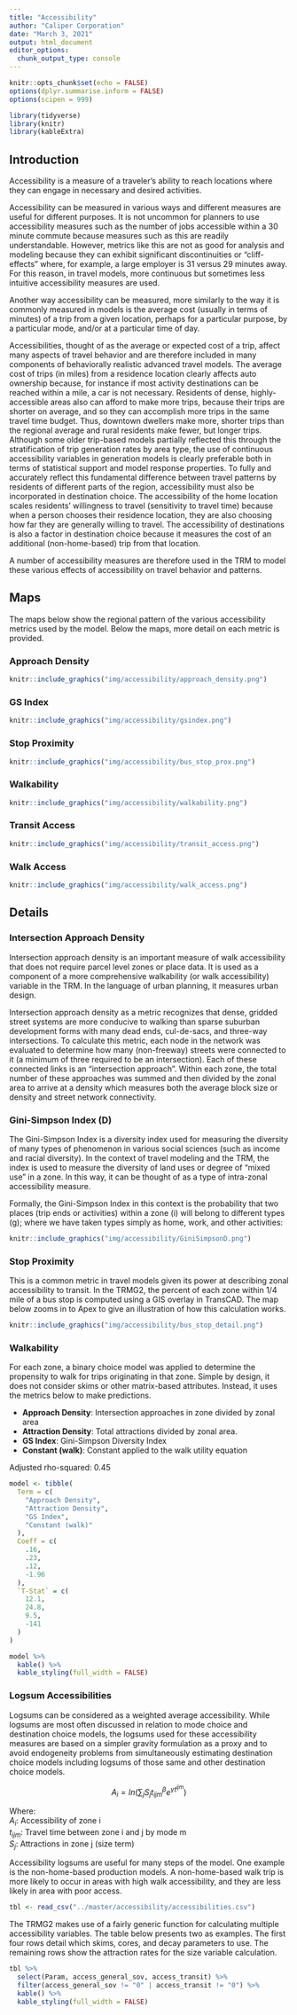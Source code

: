 ```yaml
---
title: "Accessibility"
author: "Caliper Corporation"
date: "March 3, 2021"
output: html_document
editor_options: 
  chunk_output_type: console
---
```



```r
knitr::opts_chunk$set(echo = FALSE)
options(dplyr.summarise.inform = FALSE)
options(scipen = 999)

library(tidyverse)
library(knitr)
library(kableExtra)
```

## Introduction

Accessibility is a measure of a traveler's ability to reach locations where they
can engage in necessary and desired activities.

Accessibility can be measured in various ways and different measures are useful
for different purposes. It is not uncommon for planners to use accessibility
measures such as the number of jobs accessible within a 30 minute commute
because measures such as this are readily understandable. However, metrics like
this are not as good for analysis and modeling because they can exhibit
significant discontinuities or "cliff-effects" where, for example, a large
employer is 31 versus 29 minutes away. For this reason, in travel models, more
continuous but sometimes less intuitive accessibility measures are used.  

Another way accessibility can be measured, more similarly to the way it is
commonly measured in models is the average cost (usually in terms of minutes) of
a trip from a given location, perhaps for a particular purpose, by a particular
mode, and/or at a particular time of day.

Accessibilities, thought of as the average or expected cost of a trip, affect
many aspects of travel behavior and are therefore included in many components of
behaviorally realistic advanced travel models. The average cost of trips (in
miles) from a residence location clearly affects auto ownership because, for
instance if most activity destinations can be reached within a mile, a car is
not necessary. Residents of dense, highly-accessible areas also can afford to
make more trips, because their trips are shorter on average, and so they can accomplish
more trips in the same travel time budget. Thus, downtown dwellers make more,
shorter trips than the regional average and rural residents make fewer, but
longer trips. Although some older trip-based models partially reflected this
through the stratification of trip generation rates by area type, the use of
continuous accessibility variables in generation models is clearly preferable
both in terms of statistical support and model response properties. To fully and
accurately reflect this fundamental difference between travel patterns by
residents of different parts of the region, accessibility must also be
incorporated in destination choice. The accessibility of the home location
scales residents' willingness to travel (sensitivity to travel time) because when
a person chooses their residence location, they are also choosing how far they
are generally willing to travel.  The accessibility of destinations is also a 
factor in destination choice because it measures the cost of an additional 
(non-home-based) trip from that location.  

A number of accessibility measures are therefore used in the TRM to model these
various effects of accessibility on travel behavior and patterns.

## Maps {.tabset}

The maps below show the regional pattern of the various accessibility metrics
used by the model. Below the maps, more detail on each metric is provided.

### Approach Density

```r
knitr::include_graphics("img/accessibility/approach_density.png")
```

### GS Index

```r
knitr::include_graphics("img/accessibility/gsindex.png")
```

### Stop Proximity

```r
knitr::include_graphics("img/accessibility/bus_stop_prox.png")
```

### Walkability

```r
knitr::include_graphics("img/accessibility/walkability.png")
```

### Transit Access

```r
knitr::include_graphics("img/accessibility/transit_access.png")
```

### Walk Access

```r
knitr::include_graphics("img/accessibility/walk_access.png")
```

## Details

### Intersection Approach Density

Intersection approach density is an important measure of walk accessibility that
does not require parcel level zones or place data. It is used as a component of
a more comprehensive walkability (or walk accessibility) variable in the TRM. In
the language of urban planning, it measures urban design.  

Intersection approach density as a metric recognizes that dense, gridded street
systems are more conducive to walking than sparse suburban development forms
with many dead ends, cul-de-sacs, and three-way intersections. To calculate this
metric, each node in the network was evaluated to determine how many
(non-freeway) streets were connected to it (a minimum of three required to be an
intersection). Each of these connected links is an "intersection approach".
Within each zone, the total number of these approaches was summed and then
divided by the zonal area to arrive at a density which measures both the average
block size or density and street network connectivity.

### Gini-Simpson Index (D)

The Gini-Simpson Index is a diversity index used for measuring the diversity of
many types of phenomenon in various social sciences (such as income and racial
diversity). In the context of travel modeling and the TRM, the index is used to
measure the diversity of land uses or degree of "mixed use" in a zone. In this
way, it can be thought of as a type of intra-zonal accessibility measure.

Formally, the Gini-Simpson Index in this context is the probability that two
places (trip ends or activities) within a zone (i) will belong to different
types (g); where we have taken types simply as home, work, and other activities:  

```r
knitr::include_graphics("img/accessibility/GiniSimpsonD.png")
```

### Stop Proximity

This is a common metric in travel models given its power at describing zonal
accessibility to transit. In the TRMG2, the percent of each zone within 1/4 mile
of a bus stop is computed using a GIS overlay in TransCAD. The map below zooms
in to Apex to give an illustration of how this calculation works.

```r
knitr::include_graphics("img/accessibility/bus_stop_detail.png")
```

### Walkability

For each zone, a binary choice model was applied to determine the propensity to
walk for trips originating in that zone. Simple by design, it does not consider
skims or other matrix-based attributes. Instead, it uses the metrics below to
make predictions.

- **Approach Density**: Intersection approaches in zone divided by zonal area
- **Attraction Density**: Total attractions divided by zonal area.
- **GS Index**: Gini-Simpson Diversity Index
- **Constant (walk)**: Constant applied to the walk utility equation

Adjusted rho-squared: 0.45

```r
model <- tibble(
  Term = c(
    "Approach Density",
    "Attraction Density",
    "GS Index",
    "Constant (walk)"
  ),
  Coeff = c(
    .16,
    .23,
    .12,
    -1.96
  ),
  `T-Stat` = c(
    12.1,
    24.8,
    9.5,
    -141
  )
)

model %>%
  kable() %>%
  kable_styling(full_width = FALSE)
```

### Logsum Accessibilities

Logsums can be considered as a weighted average accessibility. While logsums are
most often discussed in relation to mode choice and destination choice models,
the logsums used for these accessibility measures are based on a simpler gravity
formulation as a proxy and to avoid endogeneity problems from simultaneously
estimating destination choice models including logsums of those same and other
destination choice models.

$$A_i = ln(\sum_j S_jt_{ijm}^{\beta}e^{\gamma t^{ijm}})$$

Where:  
$A_i$: Accessibility of zone i  
$t_{ijm}$: Travel time between zone i and j by mode m  
$S_j$: Attractions in zone j (size term)

Accessibility logsums are useful for many steps of the model. One example is the non-home-based production models. A non-home-based walk trip is more likely
to occur in areas with high walk accessibility, and they are less likely in area
with poor access.

```r
tbl <- read_csv("../master/accessibility/accessibilities.csv")
```

The TRMG2 makes use of a fairly generic function for calculating multiple
accessibility variables. The table below presents two as examples. The first
four rows detail which skims, cores, and decay parameters to use. The remaining
rows show the attraction rates for the size variable calculation.

```r
tbl %>%
  select(Param, access_general_sov, access_transit) %>%
  filter(access_general_sov != "0" | access_transit != "0") %>%
  kable() %>%
  kable_styling(full_width = FALSE)
```


